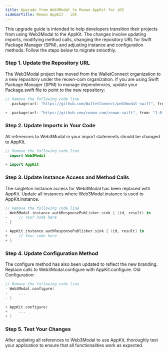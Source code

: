 ```yaml
---
title: Upgrade from Web3Modal to Reown AppKit for iOS
sidebarTitle: Reown AppKit - iOS
---
```


This upgrade guide is intended to help developers transition their projects from using Web3Modal to the AppKit. The changes involve updating imports, modifying method calls, changing the repository URL for Swift Package Manager (SPM), and adjusting instance and configuration methods. Follow the steps below to migrate smoothly.

### Step 1. Update the Repository URL

The Web3Modal project has moved from the WalletConnect organization to a new repository under the reown-com organization. If you are using Swift Package Manager (SPM) to manage dependencies, update your Package.swift file to point to the new repository:

```swift {4}
// Remove the following code line
- .package(url: "https://github.com/WalletConnect/web3modal-swift", from: "1.0.0"),

+ .package(url: "https://github.com/reown-com/reown-swift", from: "1.0.0"),
```

### Step 2. Update Imports in Your Code

All references to Web3Modal in your import statements should be changed to AppKit.

```swift {4}
// Remove the following code line
- import Web3Modal

+ import AppKit
```

### Step 3. Update Instance Access and Method Calls

The singleton instance access for Web3Modal has been replaced with AppKit. Update all instances where Web3Modal.instance is used to AppKit.instance.

```swift {6-8}
// Remove the following code line
- Web3Modal.instance.authResponsePublisher.sink { (id, result) in
-     // Your code here
- }

+ AppKit.instance.authResponsePublisher.sink { (id, result) in
+     // Your code here
+ }
```

### Step 4. Update Configuration Method

The configure method has also been updated to reflect the new branding. Replace calls to Web3Modal.configure with AppKit.configure. Old Configuration:

```swift {6-8}
// Remove the following code line
- Web3Modal.configure(
-     ...
- )

+ AppKit.configure(
+     ...
+ )
```

### Step 5. Test Your Changes

After updating all references to Web3Modal to use AppKit, thoroughly test your application to ensure that all functionalities work as expected.
